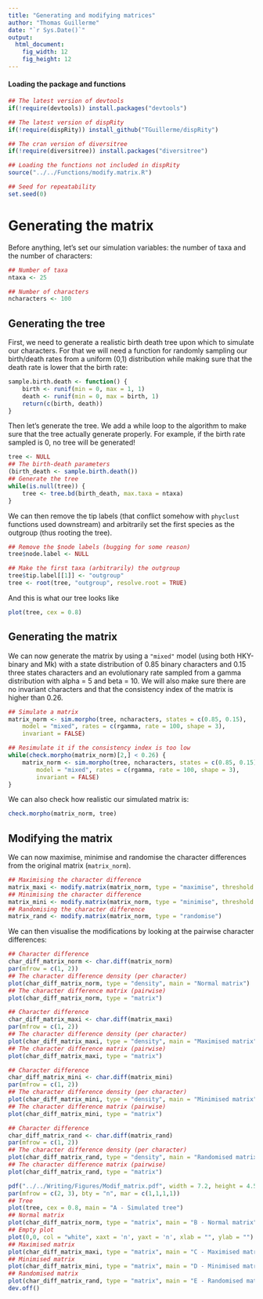 ```yaml
---
title: "Generating and modifying matrices"
author: "Thomas Guillerme"
date: "`r Sys.Date()`"
output:
  html_document:
    fig_width: 12
    fig_height: 12
---
```



#### Loading the package and functions

```r
## The latest version of devtools
if(!require(devtools)) install.packages("devtools")

## The latest version of dispRity 
if(!require(dispRity)) install_github("TGuillerme/dispRity")

## The cran version of diversitree
if(!require(diversitree)) install.packages("diversitree")
```

```r
## Loading the functions not included in dispRity
source("../../Functions/modify.matrix.R")

## Seed for repeatability
set.seed(0)
```

Generating the matrix
===============

Before anything, let's set our simulation variables: the number of taxa and the number of characters:

```r
## Number of taxa
ntaxa <- 25

## Number of characters
ncharacters <- 100
```

Generating the tree
-----------------------------------

First, we need to generate a realistic birth death tree upon which to simulate our characters.
For that we will need a function for randomly sampling our birth/death rates from a uniform (0,1) distribution while making sure that the death rate is lower that the birth rate:

```r
sample.birth.death <- function() {
    birth <- runif(min = 0, max = 1, 1)
    death <- runif(min = 0, max = birth, 1)
    return(c(birth, death))
}
```

Then let's generate the tree.
We add a while loop to the algorithm to make sure that the tree actually generate properly.
For example, if the birth rate sampled is 0, no tree will be generated!

```r
tree <- NULL
## The birth-death parameters
(birth_death <- sample.birth.death())
## Generate the tree
while(is.null(tree)) {
    tree <- tree.bd(birth_death, max.taxa = ntaxa)
}
```

We can then remove the tip labels (that conflict somehow with `phyclust` functions used downstream) and arbitrarily set the first species as the outgroup (thus rooting the tree).

```r
## Remove the $node labels (bugging for some reason)
tree$node.label <- NULL

## Make the first taxa (arbitrarily) the outgroup
tree$tip.label[[1]] <- "outgroup"
tree <- root(tree, "outgroup", resolve.root = TRUE)
```

And this is what our tree looks like

```r
plot(tree, cex = 0.8)

```
<!-- ```{r}
## Save the tree
simulationID = "0001"
write.nexus(tree, file = paste(ntaxa,"t_", ncharacters, "c_", simulationID, "_truetree.nex", sep = ""))
``` -->

Generating the matrix
-----------------------------------

We can now generate the matrix by using a `"mixed"` model (using both HKY-binary and Mk) with a state distribution of 0.85 binary characters and 0.15 three states characters and an evolutionary rate sampled from a gamma distribution with alpha = 5 and beta = 10.
We will also make sure there are no invariant characters and that the consistency index of the matrix is higher than 0.26.

```r
## Simulate a matrix
matrix_norm <- sim.morpho(tree, ncharacters, states = c(0.85, 0.15),
    model = "mixed", rates = c(rgamma, rate = 100, shape = 3),
    invariant = FALSE)

## Resimulate it if the consistency index is too low
while(check.morpho(matrix_norm)[2,] < 0.26) {
    matrix_norm <- sim.morpho(tree, ncharacters, states = c(0.85, 0.15),
        model = "mixed", rates = c(rgamma, rate = 100, shape = 3),
        invariant = FALSE)
}
```

We can also check how realistic our simulated matrix is:

```r
check.morpho(matrix_norm, tree)
```

Modifying the matrix
-----------------------------------

We can now maximise, minimise and randomise the character differences from the original matrix (`matrix_norm`).

```r
## Maximising the character difference
matrix_maxi <- modify.matrix(matrix_norm, type = "maximise", threshold = 0.25)
## Minimising the character difference
matrix_mini <- modify.matrix(matrix_norm, type = "minimise", threshold = 0.75)
## Randomising the character difference
matrix_rand <- modify.matrix(matrix_norm, type = "randomise")
```

We can then visualise the modifications by looking at the pairwise character differences:

```r
## Character difference
char_diff_matrix_norm <- char.diff(matrix_norm)
par(mfrow = c(1, 2))
## The character difference density (per character)
plot(char_diff_matrix_norm, type = "density", main = "Normal matrix")
## The character difference matrix (pairwise)
plot(char_diff_matrix_norm, type = "matrix")
```

```r
## Character difference
char_diff_matrix_maxi <- char.diff(matrix_maxi)
par(mfrow = c(1, 2))
## The character difference density (per character)
plot(char_diff_matrix_maxi, type = "density", main = "Maximised matrix")
## The character difference matrix (pairwise)
plot(char_diff_matrix_maxi, type = "matrix")
```

```r
## Character difference
char_diff_matrix_mini <- char.diff(matrix_mini)
par(mfrow = c(1, 2))
## The character difference density (per character)
plot(char_diff_matrix_mini, type = "density", main = "Minimised matrix")
## The character difference matrix (pairwise)
plot(char_diff_matrix_mini, type = "matrix")
```

```r
## Character difference
char_diff_matrix_rand <- char.diff(matrix_rand)
par(mfrow = c(1, 2))
## The character difference density (per character)
plot(char_diff_matrix_rand, type = "density", main = "Randomised matrix")
## The character difference matrix (pairwise)
plot(char_diff_matrix_rand, type = "matrix")
```


<!-- Paper figure -->


```r
pdf("../../Writing/Figures/Modif_matrix.pdf", width = 7.2, height = 4.5)
par(mfrow = c(2, 3), bty = "n", mar = c(1,1,1,1))
## Tree
plot(tree, cex = 0.8, main = "A - Simulated tree")
## Normal matrix
plot(char_diff_matrix_norm, type = "matrix", main = "B - Normal matrix", legend = FALSE)
## Empty plot
plot(0,0, col = "white", xaxt = 'n', yaxt = 'n', xlab = "", ylab = "")
## Maximised matrix
plot(char_diff_matrix_maxi, type = "matrix", main = "C - Maximised matrix", legend = FALSE)
## Minimised matrix
plot(char_diff_matrix_mini, type = "matrix", main = "D - Minimised matrix", legend = FALSE)
## Randomised matrix
plot(char_diff_matrix_rand, type = "matrix", main = "E - Randomised matrix", legend = FALSE)
dev.off()
```

